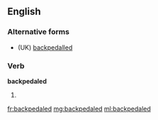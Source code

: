 ==English==

===Alternative forms===
* (UK) [[backpedalled]]

===Verb===
'''backpedaled'''

# {{US}} {{past of|[[backpedal]]}}

[[fr:backpedaled]]
[[mg:backpedaled]]
[[ml:backpedaled]]